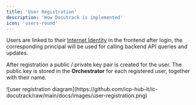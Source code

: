 ```yaml
---
title: 'User Registration'
description: 'How Docutrack is implemented'
icon: 'users-round'
---
```

Users are linked to their [Internet Identity](https://internetcomputer.org/internet-identity) in the frontend after login, the corresponding principal will be used for calling backend API queries and
updates.

After registration a public / private key pair is created for the user.
The public key is stored in the **Orchestrator** for each registered user, together with their name.

<Frame>
![user registration diagram](https://github.com/icp-hub-it/ic-docutrack/raw/main/docs/images/user-registration.png)
</Frame>
